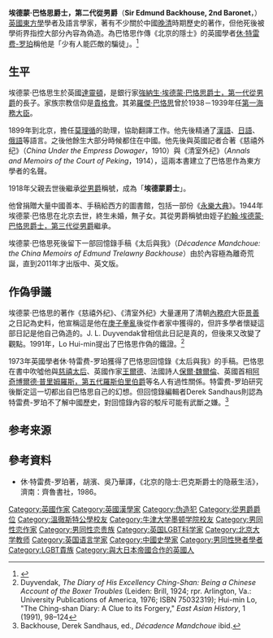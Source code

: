 {{Infobox person
| name                      = 埃德蒙·巴恪思
| image                     = 
| image_size                = 
| birth_date                = {{birth date|1873|10|20}}
| birth_place               = 
| death_date                = {{death date and age|1944|1|8|1873|10|20}}
| death_place               = 
| nationality               =  
| home_town                 = 
| education                 =
| title=從男爵
| term=1918年7月27日-1944年1月8日
| predecessor=強納生·埃德蒙·巴恪思
| successor=約翰·埃德蒙·巴恪思
| alma_mater                =[[溫徹斯特公學|溫徹斯特公學]]<br>[[牛津大學墨頓學院|牛津大學墨頓學院]]
| occupation                = 
| notable_works             = 《慈禧外纪》、《清室外纪》
| party                     =
| religion                  = 
| spouse                    = 
| children                  = 
| parents                   = 強納生·埃德蒙·巴恪思爵士，第一代從男爵
| relatives                 = 弟：羅傑·巴恪思
}}
<!-- 檔案不存在 [[File:Sir_Edmund_Trelawny_Backhouse.jpg|thumb]] ，可從英文維基百科取得 -->
'''埃德蒙·巴恪思爵士，第二代從男爵'''（'''Sir Edmund Backhouse, 2nd Baronet'''，{{bd|1873年|10月20日|1944年|1月8日}}）[[英國|英國]][[東方學|東方學]]學者及語言學家，著有不少關於中國[[晚清|晚清]]時期歷史的著作，但他死後被學術界指控大部分內容為偽造。為巴恪思作傳《北京的隱士》的英國學者[[休·特雷费-罗珀|休·特雷费-罗珀]]稱他是「少有人能匹敵的騙徒」。<ref>{{Cite web |url=http://campcatatonia.org/article/1184/hugh-trevor-roper-on-sir-edmund-backhouse |title=Hugh Trevor-Roper on Sir Edmund Backhouse |accessdate=2011-07-11 |archive-date=2012-02-14 |archive-url=https://web.archive.org/web/20120214170257/http://campcatatonia.org/article/1184/hugh-trevor-roper-on-sir-edmund-backhouse |dead-url=no }}</ref>

==生平==
埃德蒙·巴恪思生於英國[[達靈頓|達靈頓]]，是銀行家[[強納生·埃德蒙·巴恪思爵士，第一代從男爵|強納生·埃德蒙·巴恪思爵士，第一代從男爵]]的長子。家族宗教信仰是[[貴格會|貴格會]]。其弟[[羅傑·巴恪思|羅傑·巴恪思]]曾於1938－1939年任[[第一海務大臣|第一海務大臣]]。

1899年到北京，擔任[[莫理循|莫理循]]的助理，協助翻譯工作。他先後精通了[[漢語|漢語]]、[[日語|日語]]、[[俄語|俄語]]等語言。之後他餘生大部分時候都住在中國。他先後與英國記者{{link-en|John Otway Percy Bland|John Otway Percy Bland}}合著《慈禧外纪》（''China Under the Empress Dowager''，1910）與《清室外纪》（''Annals and Memoirs of the Court of Peking''，1914），這兩本書建立了巴恪思作為東方學者的名聲。

1918年父親去世後繼承[[從男爵|從男爵]]稱號，成為「'''埃德蒙爵士'''」。

他曾捐贈大量中國善本、手稿給西方的圖書館，包括一部份《[[永樂大典|永樂大典]]》。1944年埃德蒙·巴恪思在北京去世，終生未婚，無子女。其從男爵稱號由姪子[[約翰·埃德蒙·巴恪思爵士，第三代從男爵|約翰·埃德蒙·巴恪思爵士，第三代從男爵]]繼承。

埃德蒙·巴恪思死後留下一部回憶錄手稿《太后與我》（''Décadence Mandchoue: the China Memoirs of Edmund Trelawny Backhouse''）由於內容極為離奇荒誕，直到2011年才出版中、英文版。

==作偽爭議==
埃德蒙·巴恪思的著作《慈禧外纪》、《清室外纪》大量運用了清朝[[內務府|內務府]]大臣[[景善|景善]]之日記為史料，他宣稱這是他在[[庚子拳亂|庚子拳亂]]後從作者家中獲得的，但許多學者懷疑這部日記是他自己偽造的。J. L. Duyvendak曾相信此日記是真的，但後來又改變了觀點。1991年，Lo Hui-min提出了巴恪思作偽的鐵證。<ref> Duyvendak, ''The Diary of His Excellency Ching-Shan: Being a Chinese Account of the Boxer Troubles'' (Leiden: Brill, 1924; rpr. Arlington, Va.: University Publications of America,  1976; ISBN 75032319); Hui-min Lo, "The Ching-shan Diary: A Clue to its Forgery," ''East Asian History'', 1 (1991), 98–124 </ref>

1973年英國學者休·特雷费-罗珀獲得了巴恪思回憶錄《太后與我》的手稿。巴恪思在書中吹噓他與[[慈禧太后|慈禧太后]]、英國作家[[王爾德|王爾德]]、法國詩人[[保爾·魏爾倫|保爾·魏爾倫]]、英國首相[[阿奇博爾德·普里姆羅斯，第五代羅斯伯里伯爵|阿奇博爾德·普里姆羅斯，第五代羅斯伯里伯爵]]等名人有過性關係。特雷费-罗珀研究後斷定這一切都出自巴恪思自己的幻想。但回憶錄編輯者Derek Sandhaus則認為特雷费-罗珀不了解中國歷史，對回憶錄內容的駁斥可能有武斷之嫌。<ref> Backhouse, Derek Sandhaus, ed., ''Décadence Mandchoue'' ibid.</ref>

==参考来源==
{{Reflist}}

==參考資料==
*休·特雷费-罗珀著，胡濱、吳乃華譯，《北京的隐士:巴克斯爵士的隐蔽生活》，濟南：齊魯書社，1986。

{{DEFAULTSORT:Backhouse, Sir Edmond}}
[[Category:英國作家|Category:英國作家]]
[[Category:英國漢學家|Category:英國漢學家]]
[[Category:伪造犯|Category:伪造犯]]
[[Category:從男爵爵位|Category:從男爵爵位]]
[[Category:溫徹斯特公學校友|Category:溫徹斯特公學校友]]
[[Category:牛津大学墨顿学院校友|Category:牛津大学墨顿学院校友]]
[[Category:男同性恋作家|Category:男同性恋作家]]
[[Category:男同性恋贵族|Category:男同性恋贵族]]
[[Category:英国LGBT科学家|Category:英国LGBT科学家]]
[[Category:北京大学教师|Category:北京大学教师]]
[[Category:英国语言学家|Category:英国语言学家]]
[[Category:中國史學家|Category:中國史學家]]
[[Category:男同性戀者學者|Category:男同性戀者學者]]
[[Category:LGBT貴族|Category:LGBT貴族]]
[[Category:與大日本帝國合作的英國人|Category:與大日本帝國合作的英國人]]